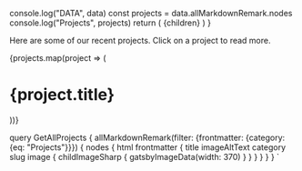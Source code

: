 
  console.log("DATA", data)
  const projects = data.allMarkdownRemark.nodes
  console.log("Projects", projects)
  return (
    <MdxWrapper
      title="Projects"
      projects={projects}
    >{children}</MdxWrapper>
  )
}

Here are some of our recent projects. Click on a project to read more.

{projects.map(project => (
  <h1>{project.title}</h1>
))}

  query GetAllProjects {
    allMarkdownRemark(filter: {frontmatter: {category: {eq: "Projects"}}}) {
      nodes {
        html
        frontmatter {
          title
          imageAltText
          category
          slug
          image {
            childImageSharp {
              gatsbyImageData(width: 370)
            }
          }
        }
      }
    }
  }
`